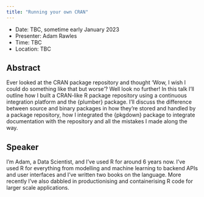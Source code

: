 ```yaml
---
title: "Running your own CRAN"
---
```


- Date: TBC, sometime early January 2023
- Presenter: Adam Rawles
- Time: TBC
- Location: TBC


## Abstract

Ever looked at the CRAN package repository and thought 'Wow, I wish I could do something like that but worse'? Well look no further! In this talk I'll outline how I built a CRAN-like R package repository using a continuous integration platform and the {plumber} package. I'll discuss the difference between source and binary packages in how they're stored and handled by a package repository, how I integrated the {pkgdown} package to integrate documentation with the repository and all the mistakes I made along the way.


## Speaker

I'm Adam, a Data Scientist, and I've used R for around 6 years now. I've used R for everything from modelling and machine learning to backend APIs and user interfaces and I've written two books on the language. More recently I've also dabbled in productionising and containerising R code for larger scale applications.

